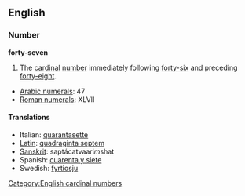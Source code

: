 ==English==
=== Number ===
'''forty-seven'''

#The [[cardinal]] [[number]] immediately following [[forty-six]] and preceding [[forty-eight]].

*[[w:Arabic Numerals|Arabic numerals]]: 47
*[[w:Roman numerals|Roman numerals]]: XLVII
 
====Translations====
*Italian: [[quarantasette]]
*[[Latin]]: [[quadraginta septem]]
*[[Sanskrit]]: saptácatvaari''m''shat
*Spanish: [[cuarenta y siete]]
*Swedish: [[fyrtiosju]]

[[Category:English cardinal numbers]]